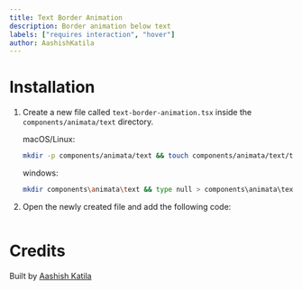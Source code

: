 ```yaml
---
title: Text Border Animation
description: Border animation below text
labels: ["requires interaction", "hover"]
author: AashishKatila
---
```


<ComponentPreview name="text-text-border-animation--docs" />

# Installation

1. Create a new file called `text-border-animation.tsx` inside the `components/animata/text` directory.

   macOS/Linux:

   ```bash
   mkdir -p components/animata/text && touch components/animata/text/text-border-animation.tsx
   ```

   windows:

   ```bash
   mkdir components\animata\text && type null > components\animata\text\text-border-animation.tsx
   ```

2. Open the newly created file and add the following code:

   ```jsx file=<rootDir>/animata/text/text-border-animation.tsx

   ```

# Credits

Built by [Aashish Katila](https://github.com/AashishKatila)
